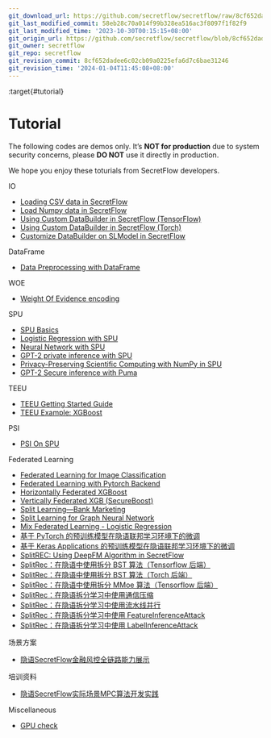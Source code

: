 ```yaml
---
git_download_url: https://github.com/secretflow/secretflow/raw/8cf652dadee6c02cb09a0225efa6d7c6bae31246/docs/tutorial/index.rst
git_last_modified_commit: 58eb28c70a014f99b328ea516ac3f8097f1f82f9
git_last_modified_time: '2023-10-30T00:15:15+08:00'
git_origin_url: https://github.com/secretflow/secretflow/blob/8cf652dadee6c02cb09a0225efa6d7c6bae31246/docs/tutorial/index.rst
git_owner: secretflow
git_repo: secretflow
git_revision_commit: 8cf652dadee6c02cb09a0225efa6d7c6bae31246
git_revision_time: '2024-01-04T11:45:08+08:00'
---
```


:target{#tutorial}

# <Target id="id1" />Tutorial

<Container type="warning">
  The following codes are demos only. It’s <strong>NOT for production</strong> due to system security concerns,
  please <strong>DO NOT</strong> use it directly in production.
</Container>

We hope you enjoy these toturials from SecretFlow developers.

<TableOfContents>


  <p className="caption">
    IO
  </p>

  - [Loading CSV data in SecretFlow](FedDataFrameDataLoader.mdx)
  - [Load Numpy data in SecretFlow](FedNdarrayDataLoader.mdx)
  - [Using Custom DataBuilder in SecretFlow (TensorFlow)](CustomDataLoaderTF.mdx)
  - [Using Custom DataBuilder in SecretFlow (Torch)](CustomDataLoaderTorch.mdx)
  - [Customize DataBuilder on SLModel in SecretFlow](CustomDataLoaderOnSL.mdx)
</TableOfContents>

<TableOfContents>


  <p className="caption">
    DataFrame
  </p>

  - [Data Preprocessing with DataFrame](data_preprocessing_with_data_frame.mdx)
</TableOfContents>

<TableOfContents>


  <p className="caption">
    WOE
  </p>

  - [Weight Of Evidence encoding](WeightOfEvidenceEncoding.mdx)
</TableOfContents>

<TableOfContents>


  <p className="caption">
    SPU
  </p>

  - [SPU Basics](spu_basics.mdx)
  - [Logistic Regression with SPU](lr_with_spu.mdx)
  - [Neural Network with SPU](nn_with_spu.mdx)
  - [GPT-2 private inference with SPU](gpt2_with_spu.mdx)
  - [Privacy-Preserving Scientific Computing with NumPy in SPU](numpy_with_spu.mdx)
  - [GPT-2 Secure inference with Puma](gpt2_with_puma.mdx)
</TableOfContents>

<TableOfContents>


  <p className="caption">
    TEEU
  </p>

  - [TEEU Getting Started Guide](teeu.mdx)
  - [TEEU Example: XGBoost](teeu_xgboost.mdx)
</TableOfContents>

<TableOfContents>


  <p className="caption">
    PSI
  </p>

  - [PSI On SPU](PSI_On_SPU.mdx)
</TableOfContents>

<TableOfContents>


  <p className="caption">
    Federated Learning
  </p>

  - [Federated Learning for Image Classification](Federate_Learning_for_Image_Classification.mdx)
  - [Federated Learning with Pytorch Backend](Federated_Learning_with_Pytorch_backend.mdx)
  - [Horizontally Federated XGBoost](Federated_Xgboost.mdx)
  - [Vertically Federated XGB (SecureBoost)](SecureBoost.mdx)
  - [Split Learning—Bank Marketing](Split_Learning_for_bank_marketing.mdx)
  - [Split Learning for Graph Neural Network](split_learning_gnn.mdx)
  - [Mix Federated Learning - Logistic Regression](mix_lr.mdx)
  - [基于 PyTorch 的预训练模型在隐语联邦学习环境下的微调](Pytorch-finetune-alexnet.mdx)
  - [基于 Keras Applications 的预训练模型在隐语联邦学习环境下的微调](tensorflow-finetune-inception-v3.mdx)
  - [SplitREC: Using DeepFM Algorithm in SecretFlow](../user_guide/federated_learning/vertical_federated_learning/SplitRec/effectiveness/sl_rec_deepfm.mdx)
  - [SplitRec：在隐语中使用拆分 BST 算法（Tensorflow 后端）](../user_guide/federated_learning/vertical_federated_learning/SplitRec/effectiveness/BST_TF.mdx)
  - [SplitRec：在隐语中使用拆分 BST 算法（Torch 后端）](../user_guide/federated_learning/vertical_federated_learning/SplitRec/effectiveness/BST_Torch.mdx)
  - [SplitRec：在隐语中使用拆分 MMoe 算法（Tensorflow 后端）](../user_guide/federated_learning/vertical_federated_learning/SplitRec/effectiveness/mmoe_tf.mdx)
  - [SplitRec：在隐语拆分学习中使用通信压缩](../user_guide/federated_learning/vertical_federated_learning/SplitRec/efficiency/sl_compressor.mdx)
  - [SplitRec：在隐语拆分学习中使用流水线并行](../user_guide/federated_learning/vertical_federated_learning/SplitRec/efficiency/sl_pipeline.mdx)
  - [SplitRec：在隐语拆分学习中使用 FeatureInferenceAttack](../user_guide/federated_learning/vertical_federated_learning/SplitRec/security/feature_inference_attack.mdx)
  - [SplitRec：在隐语拆分学习中使用 LabelInferenceAttack](../user_guide/federated_learning/vertical_federated_learning/SplitRec/security/label_inference_attack.mdx)
</TableOfContents>

<TableOfContents>


  <p className="caption">
    场景方案
  </p>

  - [隐语SecretFlow金融风控全链路能力展示](risk_control_scenario.mdx)
</TableOfContents>

<TableOfContents>


  <p className="caption">
    培训资料
  </p>

  - [隐语SecretFlow实际场景MPC算法开发实践](practical_case_walkthrough_using_sf_with_spu.mdx)
</TableOfContents>

<TableOfContents>


  <p className="caption">
    Miscellaneous
  </p>

  - [GPU check](GPU_check.mdx)
</TableOfContents>
